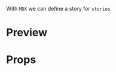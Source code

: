 
<Meta title="CardList" />

With `MDX` we can define a story for `stories`

# Preview

<Preview>
  <Story
    name="CardList"
    parameters={{
      design: {
        type: "figma",
        url:
          "https://www.figma.com/file/JdbljcIvyMoEVsBZgsg7bbu8/1.-Apps-StyleguonPressParame-and-Components?node-onPressParam=2690%3A217",
      },
    }}
  >
    <View>
      <View style={{ marginTop: 24 }}>
        <CardList
          direction="horizontal"
          size="large"
          data={[
            {
              image: {
                uri:
                  "https://mediabank.valkenhorst.nl/imagebank/images/263/image86596/c789x2500.png",
              },
              imageHeader: "Header tekst",
              onPressParam: "1",
              header: "Vrolijk voorjaar",
              subHeader: "Beschikbaar voor 37 hotels",
            },
            {
              image: {
                uri:
                  "https://mediabank.valkenhorst.nl/imagebank/images/263/image86596/c789x2500.png",
              },
              imageHeader: "Header tekst",
              onPressParam: "2",
              header: "Vrolijk voorjaar",
              subHeader: "Beschikbaar voor 37 hotels",
            },
            {
              image: {
                uri:
                  "https://mediabank.valkenhorst.nl/imagebank/images/263/image86596/c789x2500.png",
              },
              imageHeader: "Header tekst",
              onPressParam: "3",
              header: "Vrolijk voorjaar",
              subHeader: "Beschikbaar voor 37 hotels",
            },
          ]}
        />
      </View>
      <View style={{ marginTop: 24 }}>
        <CardList
          direction="vertical"
          size="small"
          data={[
            {
              image: {
                uri:
                  "https://mediabank.valkenhorst.nl/imagebank/images/263/image86596/c789x2500.png",
              },
              header: "Vrolijk voorjaar",
              onPressParam: "4",
              subHeader: "Beschikbaar voor 37 hotels",
            },
            {
              image: {
                uri:
                  "https://mediabank.valkenhorst.nl/imagebank/images/263/image86596/c789x2500.png",
              },
              header: "Vrolijk voorjaar",
              onPressParam: "5",
              subHeader: "Beschikbaar voor 37 hotels",
            },
            {
              image: {
                uri:
                  "https://mediabank.valkenhorst.nl/imagebank/images/263/image86596/c789x2500.png",
              },
              header: "Vrolijk voorjaar",
              onPressParam: "6",
              subHeader: "Beschikbaar voor 37 hotels",
            },
          ]}
        />
      </View>
      <View style={{ marginTop: 24 }}>
        <CardList
          direction="vertical"
          size="tiny"
          data={[
            {
              image: {
                uri:
                  "https://mediabank.valkenhorst.nl/imagebank/images/263/image86596/c789x2500.png",
              },
              header: "Vrolijk voorjaar",
              onPressParam: "7",
              subHeader: "Beschikbaar voor 37 hotels",
            },
          ]}
          style={{ paddingVertical: 80 }}
        />
      </View>
      <View style={{ marginTop: 24 }}>
        <CardList
          direction="vertical"
          size="medium"
          data={[
            {
              image: {
                uri:
                  "https://mediabank.valkenhorst.nl/imagebank/images/263/image86596/c789x2500.png",
              },
              imageHeader: "Header tekst",
              onPressParam: "8",
              header: "Vrolijk voorjaar",
              subHeader: "Beschikbaar voor 37 hotels",
              buttonText: "Doorgaan",
            },
          ]}
        />
      </View>
    </View>
  </Story>
</Preview>

# Props

<Props of={CardList} />
